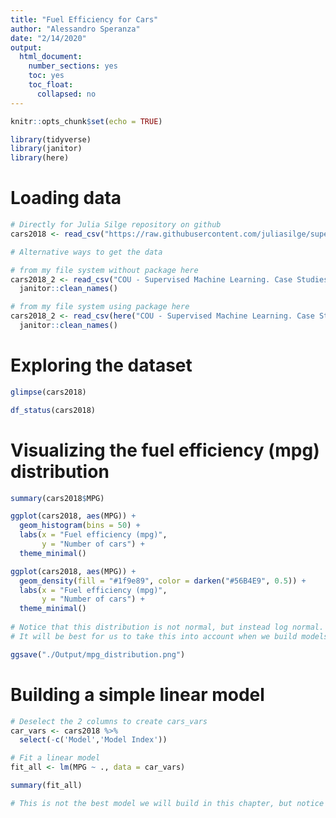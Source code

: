 ```yaml
---
title: "Fuel Efficiency for Cars"
author: "Alessandro Speranza"
date: "2/14/2020"
output: 
  html_document:
    number_sections: yes
    toc: yes
    toc_float:
      collapsed: no
---
```


```r
knitr::opts_chunk$set(echo = TRUE)
```

```r
library(tidyverse)
library(janitor)
library(here)
```

# Loading data
```r
# Directly for Julia Silge repository on github
cars2018 <- read_csv("https://raw.githubusercontent.com/juliasilge/supervised-ML-case-studies-course/master/data/cars2018.csv")

# Alternative ways to get the data 

# from my file system without package here
cars2018_2 <- read_csv("COU - Supervised Machine Learning. Case Studies in R!/Fuel Efficiency for Cars/data/cars2018.csv") %>% 
  janitor::clean_names()

# from my file system using package here
cars2018_2 <- read_csv(here("COU - Supervised Machine Learning. Case Studies in R!/Fuel Efficiency for Cars/data", "cars2018.csv"), show_col_types = FALSE) %>% 
  janitor::clean_names()
```

# Exploring the dataset 
```r
glimpse(cars2018)

df_status(cars2018)
```

# Visualizing the fuel efficiency (mpg) distribution 
```r
summary(cars2018$MPG)

ggplot(cars2018, aes(MPG)) +
  geom_histogram(bins = 50) +
  labs(x = "Fuel efficiency (mpg)",
       y = "Number of cars") +
  theme_minimal()

ggplot(cars2018, aes(MPG)) +
  geom_density(fill = "#1f9e89", color = darken("#56B4E9", 0.5)) +
  labs(x = "Fuel efficiency (mpg)",
       y = "Number of cars") +
  theme_minimal()
  
# Notice that this distribution is not normal, but instead log normal. 
# It will be best for us to take this into account when we build models.

ggsave("./Output/mpg_distribution.png")
```

# Building a simple linear model 
```r
# Deselect the 2 columns to create cars_vars
car_vars <- cars2018 %>% 
  select(-c('Model','Model Index'))

# Fit a linear model
fit_all <- lm(MPG ~ ., data = car_vars)

summary(fit_all)

# This is not the best model we will build in this chapter, but notice which predictors have larger effect sizes and which are significant or not significant.
```

